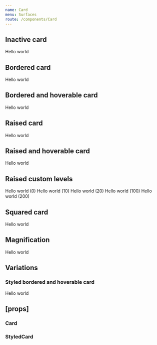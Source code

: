 ```yaml
---
name: Card
menu: Surfaces
route: /components/Card
---
```



<PageTitle src="components/Card" title="Card" />

## Inactive card

<Playground>
  <ThemeWrapper>
    <Card>
      <Rhythm p={3}>Hello world</Rhythm>
    </Card>
  </ThemeWrapper>
</Playground>

## Bordered card

<Playground>
  <ThemeWrapper>
    <Card bordered>
      <Rhythm p={3}>Hello world</Rhythm>
    </Card>
  </ThemeWrapper>
</Playground>

## Bordered and hoverable card

<Playground>
  <ThemeWrapper>
    <Card bordered hoverable>
      <Rhythm p={3}>Hello world</Rhythm>
    </Card>
  </ThemeWrapper>
</Playground>

## Raised card

<Playground>
  <ThemeWrapper>
    <Card raised>
      <Rhythm p={3}>Hello world</Rhythm>
    </Card>
  </ThemeWrapper>
</Playground>

## Raised and hoverable card

<Playground>
  <ThemeWrapper>
    <Card hoverable raised>
      <Rhythm p={3}>Hello world</Rhythm>
    </Card>
  </ThemeWrapper>
</Playground>

## Raised custom levels

<Playground>
  <ThemeWrapper>
    <Rhythm my={3}>
      <Card hoverable raised={0}>
        <Rhythm p={3}>Hello world (0)</Rhythm>
      </Card>
      <Card hoverable raised={10}>
        <Rhythm p={3}>Hello world (10)</Rhythm>
      </Card>
      <Card hoverable raised={20}>
        <Rhythm p={3}>Hello world (20)</Rhythm>
      </Card>
      <Card hoverable raised={100}>
        <Rhythm p={3}>Hello world (100)</Rhythm>
      </Card>
      <Card hoverable raised={200}>
        <Rhythm p={3}>Hello world (200)</Rhythm>
      </Card>
    </Rhythm>
  </ThemeWrapper>
</Playground>

## Squared card

<Playground>
  <ThemeWrapper>
    <Card hoverable raised squared>
      <Rhythm p={3}>Hello world</Rhythm>
    </Card>
  </ThemeWrapper>
</Playground>

## Magnification

<Playground>
  <ThemeWrapper>
    <div style={{ width: '300px', height: '200px' }}>
      <Card full hoverable magnify raised>
        <Rhythm p={3}>Hello world</Rhythm>
      </Card>
    </div>
  </ThemeWrapper>
</Playground>

## Variations

### Styled bordered and hoverable card

<Playground>
  <ThemeWrapper>
    <StyledCard bordered hoverable borderColor="#556270" hoveredBorderColor="#393945">
      <Rhythm p={3}>Hello world</Rhythm>
    </StyledCard>
  </ThemeWrapper>
</Playground>

## \[props\]

### Card

<Props of={Card} />

### StyledCard

<Props of={StyledCard} />
